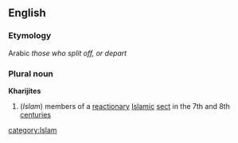 ==English==
===Etymology===
Arabic ''those who split off, or depart''
===Plural noun===
{{wikipedia}}
'''Kharijites'''
#(''Islam'') members of a [[reactionary]] [[Islamic]] [[sect]] in the 7th and 8th [[centuries]]
[[category:Islam]]